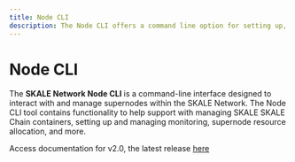 ```yaml
---
title: Node CLI
description: The Node CLI offers a command line option for setting up, registering, and maintaining SKALE nodes.
---
```


# Node CLI

The **SKALE Network Node CLI** is a command-line interface designed to interact with and manage supernodes within the SKALE Network.
The Node CLI tool contains functionality to help support with managing SKALE SKALE Chain containers, setting up and managing monitoring,
supernode resource allocation, and more.

Access documentation for v2.0, the latest release [here](/run-a-node/node-cli/releases/v2-0)
